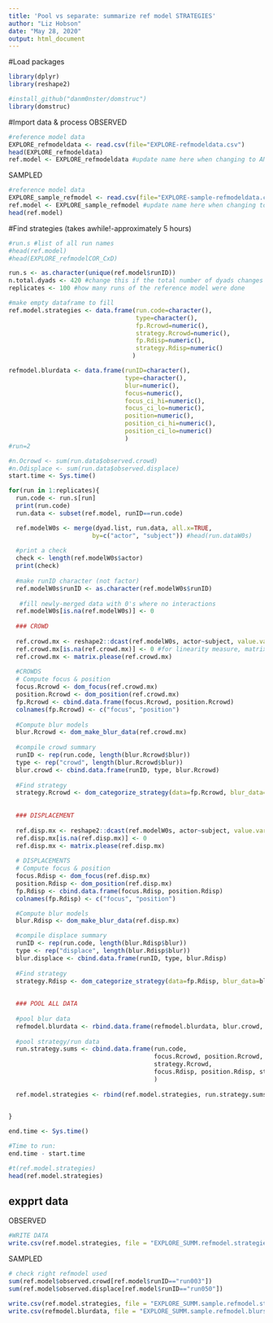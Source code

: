 ---
title: 'Pool vs separate: summarize ref model STRATEGIES'
author: "Liz Hobson"
date: "May 28, 2020"
output: html_document
---

#Load packages
```{r}
library(dplyr)
library(reshape2)

#install_github("danm0nster/domstruc")
library(domstruc)

```

#Import data & process
OBSERVED 
```{r}
#reference model data
EXPLORE_refmodeldata <- read.csv(file="EXPLORE-refmodeldata.csv")
head(EXPLORE_refmodeldata)
ref.model <- EXPLORE_refmodeldata #update name here when changing to ANALYZE ref model
```

SAMPLED
```{r}
#reference model data
EXPLORE_sample_refmodel <- read.csv(file="EXPLORE-sample-refmodeldata.csv")
ref.model <- EXPLORE_sample_refmodel #update name here when changing to ANALYZE ref model
head(ref.model)
```



#Find strategies (takes awhile!-approximately 5 hours)
```{r}
#run.s #list of all run names
#head(ref.model)
#head(EXPLORE_refmodelCOR_CxD)

run.s <- as.character(unique(ref.model$runID))
n.total.dyads <- 420 #change this if the total number of dyads changes (group size !=21)
replicates <- 100 #how many runs of the reference model were done

#make empty dataframe to fill
ref.model.strategies <- data.frame(run.code=character(), 
                                   type=character(), 
                                   fp.Rcrowd=numeric(), 
                                   strategy.Rcrowd=numeric(), 
                                   fp.Rdisp=numeric(), 
                                   strategy.Rdisp=numeric()
                                  )

refmodel.blurdata <- data.frame(runID=character(),
                                type=character(),
                                blur=numeric(),
                                focus=numeric(),
                                focus_ci_hi=numeric(),
                                focus_ci_lo=numeric(),
                                position=numeric(),
                                position_ci_hi=numeric(),
                                position_ci_lo=numeric()
                                )
#run=2

#n.Ocrowd <- sum(run.data$observed.crowd)
#n.Odisplace <- sum(run.data$observed.displace)
start.time <- Sys.time()

for(run in 1:replicates){
  run.code <- run.s[run]
  print(run.code)
  run.data <- subset(ref.model, runID==run.code)

  ref.modelW0s <- merge(dyad.list, run.data, all.x=TRUE,
                       by=c("actor", "subject")) #head(run.dataW0s)
  
  #print a check
  check <- length(ref.modelW0s$actor)
  print(check)
  
  #make runID character (not factor)
  ref.modelW0s$runID <- as.character(ref.modelW0s$runID)
 
   #fill newly-merged data with 0's where no interactions
  ref.modelW0s[is.na(ref.modelW0s)] <- 0
  
  ### CROWD
  
  ref.crowd.mx <- reshape2::dcast(ref.modelW0s, actor~subject, value.var="random.crowd") #head(ref.crowd.mx)
  ref.crowd.mx[is.na(ref.crowd.mx)] <- 0 #for linearity measure, matrix needs to be fully filled, no NAs
  ref.crowd.mx <- matrix.please(ref.crowd.mx)
  
  #CROWDS
  # Compute focus & position
  focus.Rcrowd <- dom_focus(ref.crowd.mx)
  position.Rcrowd <- dom_position(ref.crowd.mx)
  fp.Rcrowd <- cbind.data.frame(focus.Rcrowd, position.Rcrowd)
  colnames(fp.Rcrowd) <- c("focus", "position")
  
  #Compute blur models
  blur.Rcrowd <- dom_make_blur_data(ref.crowd.mx)
  
  #compile crowd summary
  runID <- rep(run.code, length(blur.Rcrowd$blur))
  type <- rep("crowd", length(blur.Rcrowd$blur))
  blur.crowd <- cbind.data.frame(runID, type, blur.Rcrowd)
  
  #Find strategy
  strategy.Rcrowd <- dom_categorize_strategy(data=fp.Rcrowd, blur_data=blur.Rcrowd)
  
  
  ### DISPLACEMENT
  
  ref.disp.mx <- reshape2::dcast(ref.modelW0s, actor~subject, value.var="random.displace") #head(ref.disp.mx)
  ref.disp.mx[is.na(ref.disp.mx)] <- 0
  ref.disp.mx <- matrix.please(ref.disp.mx)
  
  # DISPLACEMENTS
  # Compute focus & position
  focus.Rdisp <- dom_focus(ref.disp.mx)
  position.Rdisp <- dom_position(ref.disp.mx)
  fp.Rdisp <- cbind.data.frame(focus.Rdisp, position.Rdisp)
  colnames(fp.Rdisp) <- c("focus", "position")

  #Compute blur models
  blur.Rdisp <- dom_make_blur_data(ref.disp.mx)

  #compile displace summary
  runID <- rep(run.code, length(blur.Rdisp$blur))
  type <- rep("displace", length(blur.Rdisp$blur))
  blur.displace <- cbind.data.frame(runID, type, blur.Rdisp)
  
  #Find strategy
  strategy.Rdisp <- dom_categorize_strategy(data=fp.Rdisp, blur_data=blur.Rdisp)
  
  
  ### POOL ALL DATA
  
  #pool blur data
  refmodel.blurdata <- rbind.data.frame(refmodel.blurdata, blur.crowd, blur.displace)
  
  #pool strategy/run data
  run.strategy.sums <- cbind.data.frame(run.code, 
                                        focus.Rcrowd, position.Rcrowd,
                                        strategy.Rcrowd, 
                                        focus.Rdisp, position.Rdisp, strategy.Rdisp
                                        )
  
  ref.model.strategies <- rbind(ref.model.strategies, run.strategy.sums)

  
}

end.time <- Sys.time()

#Time to run:
end.time - start.time

#t(ref.model.strategies)
head(ref.model.strategies)


```

## expprt data
OBSERVED
```{r}
#WRITE DATA
write.csv(ref.model.strategies, file = "EXPLORE_SUMM.refmodel.strategies.csv", sep="")	write.csv(refmodel.blurdata, file = "EXPLORE_SUMM.refmodel.blurs.csv", sep="")
```

SAMPLED
```{r}
# check right refmodel used
sum(ref.model$observed.crowd[ref.model$runID=="run003"])
sum(ref.model$observed.displace[ref.model$runID=="run050"])

write.csv(ref.model.strategies, file = "EXPLORE_SUMM.sample.refmodel.strategies.csv")	
write.csv(refmodel.blurdata, file = "EXPLORE_SUMM.sample.refmodel.blurs.csv")
```

